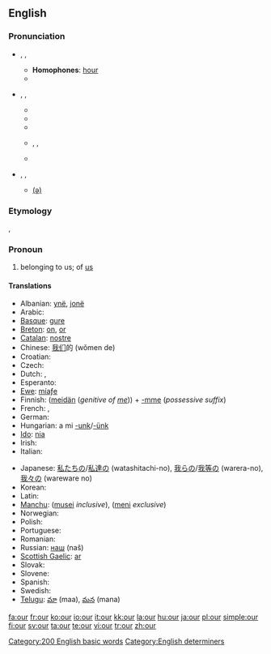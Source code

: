 {{wikipedia}}
==English==

{{rank|do|has|could|63|our|than|some|other}}

===Pronunciation===
*{{a|UK}} {{IPA|/aʊə(r)/}}, {{SAMPA|/<tt>aU@(r)</tt>/}}, {{AHD|ouə(r)}}
**'''Homophones''': [[hour]]
**{{rhymes|aʊə(r)}}
*{{a|US}} {{IPA|/aʊɹ/}}, {{SAMPA|/<tt>aUr</tt>/}}, {{AHD|our}}
**{{rhymes|aʊə(r)}}
**{{audio|en-us-our.ogg|Audio (US)}}
**{{audio|en-us-our-2.ogg|Audio (US)}}
**{{AHD|ar}}, {{IPA|/ɑː(r)/}}, {{SAMPA|/<tt>A:(r)</tt>/}}
**{{rhymes|ɑː(r)}}
*{{a|Australian}} {{IPA|/æɔ(ə)/}}, {{SAMPA|/<tt>{O(@)</tt>/}}, {{AHD|ou(ə)}}
**{{rhymes|aʊ}}[[Rhymes:English:-aʊə(r)|(ə)]]

===Etymology===
{{ME.}} {{term|oure}}, {{OE.}} {{term|ure}}

===Pronoun===
{{infl|en|determiner|possessive determiner}}

# belonging to us; of [[us]]

====Translations====
{{trans-top|belonging to us}}
* Albanian: [[ynë]], [[jonë]]
* Arabic: {{Arab|[[لنا]]}} {{IPAchar|(lánā)}}
* [[Basque]]: [[gure]]
* [[Breton]]: [[on]], [[or]]
* [[Catalan]]: [[nostre]]
* Chinese: [[我们]]的 (wǒmen de)
* Croatian: {{t+|hr|naš}}
* Czech: {{t+|cs|náš}}
* Dutch: {{t+|nl|ons}}, {{t+|nl|onze}}
* Esperanto: {{t-|eo|nia|xs=Esperanto}}
* [[Ewe]]: [[míaƒe]]
* Finnish: ([[meidän]] (''genitive of [[me]]'')) + [[-mme#Finnish|-mme]] (''possessive suffix'') <!-- The following belongs in the Finnish entry, not here:
*: '''Note: ''' ''In standard Finnish, the possessive suffix is compulsory and the genitive of the personal pronoun optional. In colloquial Finnish, usually only '''meidän''' (or its colloquial or dialectal variants, '''meiän''', '''myön''') is used.'' -->
* French: {{t+|fr|notre}}, {{t+|fr|nos}}
* German: {{t+|de|unser}}
* Hungarian: a mi [[-unk]]/[[-ünk]]
* [[Ido]]: [[nia]]
* Irish: {{t-|ga|ár|xs=Irish}}
* Italian: {{t+|it|nostro|m|s|alt=il nostro}}
{{trans-mid}}
* Japanese: [[私たち]]の/[[私達]]の (watashitachi-no), [[我ら]]の/[[我等]]の (warera-no), [[我々]]の (wareware no)
* Korean: {{t+|ko|우리|alt=우리의|tr=uri-ui|sc=Hang}}
* Latin: {{t+|la|noster|m}}
* [[Manchu]]: ([[musei]] ''inclusive''), ([[meni]] ''exclusive'')
* Norwegian: {{t+|no|vår}}
* Polish: {{t|pl|nasz|m|s}} <!-- The following belongs at [[nasz]], not here: [[nasza]] {{f}}, [[nasze]] {{n}}, [[nasi]] {{m|p}} (people), [[nasze]] {{p}} (all others) -->
* Portuguese: {{t|pt|nosso|m|s}} <!-- The following belongs at [[nosso]], not here: [[nossa]] {{f}}, [[nossos]] {{m|p}}, [[nossas]] {{f|p}} -->
* Romanian: {{t-|ro|nostru|m|s}}
* Russian: [[наш]] (naš)
* [[Scottish Gaelic]]: [[ar#Scottish Gaelic|ar]]
* Slovak: {{t-|sk|náš}}
* Slovene: {{t|sl|naš|m|s}} <!-- The following belongs at [[naš]], not here: [[naša]] {{f}}, [[naše]] {{n}}, [[naši]] {{m|p}}, [[naše]] {{f|p}}, [[naša]] {{n|p}} -->
* Spanish: {{t-|es|nuestro|m|s}}
* Swedish: {{t+|sv|vår|c|s}}
* [[Telugu]]: [[మా]] (maa), [[మన]] (mana)
{{trans-bottom}}

[[Category:200 English basic words]]
[[Category:English determiners]]

[[fa:our]]
[[fr:our]]
[[ko:our]]
[[io:our]]
[[it:our]]
[[kk:our]]
[[la:our]]
[[hu:our]]
[[ja:our]]
[[pl:our]]
[[simple:our]]
[[fi:our]]
[[sv:our]]
[[ta:our]]
[[te:our]]
[[vi:our]]
[[tr:our]]
[[zh:our]]